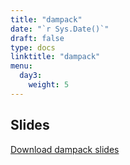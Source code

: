 ---
title: "dampack"
date: "`r Sys.Date()`"
draft: false
type: docs
linktitle: "dampack"
menu:
  day3:
    weight: 5
---

## Slides

[Download dampack slides](../../../Course_Modularization/Intro, general, packages/dampack_CDC2021.pptx)


